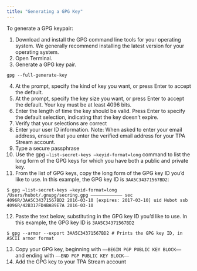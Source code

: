 ```yaml
---
title: "Generating a GPG Key"
---
```


To generate a GPG keypair:

1. Download and install the GPG command line tools for your operating system. We
   generally recommend installing the latest version for your operating system.
2. Open Terminal.
3. Generate a GPG key pair.

```
gpg --full-generate-key
```

4. At the prompt, specify the kind of key you want, or press Enter to accept the
   default.
5. At the prompt, specify the key size you want, or press Enter to accept the
   default. Your key must be at least 4096 bits.
6. Enter the length of time the key should be valid. Press Enter to specify the
   default selection, indicating that the key doesn’t expire.
7. Verify that your selections are correct
8. Enter your user ID information. Note: When asked to enter your email address,
   ensure that you enter the verified email address for your TPA Stream account.
9. Type a secure passphrase
10. Use the gpg `–list-secret-keys –keyid-format=long` command to list the long
    form of the GPG keys for which you have both a public and private key.
11. From the list of GPG keys, copy the long form of the GPG key ID you’d like
    to use. In this example, the GPG key ID is `3AA5C34371567BD2`:

```
$ gpg –list-secret-keys –keyid-format=long /Users/hubot/.gnupg/secring.gpg ———————————— sec 4096R/3AA5C34371567BD2 2016-03-10 [expires: 2017-03-10] uid Hubot ssb 4096R/42B317FD4BA89E7A 2016-03-10
```

12. Paste the text below, substituting in the GPG key ID you’d like to use. In
    this example, the GPG key ID is `3AA5C34371567BD2`

```
$ gpg --armor --export 3AA5C34371567BD2 # Prints the GPG key ID, in ASCII armor format
```

13. Copy your GPG key, beginning with `—–BEGIN PGP PUBLIC KEY BLOCK—–` and
    ending with `—–END PGP PUBLIC KEY BLOCK—–`
14. Add the GPG key to your TPA Stream account

